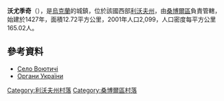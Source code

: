 {{coord|49|33|29|N|23|5|23|E|scale:100000|display=title}}

'''沃尤季奇'''（{{lang-uk|Воютичі}}），是[[烏克蘭|烏克蘭]]的城鎮，位於該國西部[[利沃夫州|利沃夫州]]，由[[桑博爾區|桑博爾區]]負責管轄，始建於1427年，面積12.72平方公里，2001年人口2,099，人口密度每平方公里165.02人。

==參考資料==
* [http://gska2.rada.gov.ua/pls/z7502/A005?rdat1=28.10.2005&rf7571=20783 Село Воютичі]{{dead link|date=2018年3月 |bot=InternetArchiveBot |fix-attempted=yes }}
* [http://www.organy.lviv.ua Органи України] {{Wayback|url=http://www.organy.lviv.ua/ |date=20200930141935 }}

[[Category:利沃夫州村落|Category:利沃夫州村落]]
[[Category:桑博爾區村落|Category:桑博爾區村落]]


{{Lviv-geo-stub}}